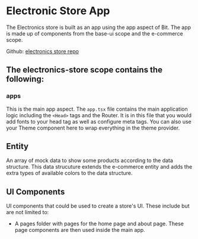 # Electronic Store App

The Electronics store is built as an app using the app aspect of Bit. The app is made up of components from the base-ui scope and the e-commerce scope.

Github: [electronics store repo](https://github.com/bit-demos/electronics-store)

## The electronics-store scope contains the following:

### apps

This is the main app aspect. The `app.tsx` file contains the main application logic including the `<Head>` tags and the Router. It is in this file that you would add fonts to your head tag as well as configure meta tags. You can also use your Theme component here to wrap everything in the theme provider.

## Entity

An array of mock data to show some products according to the data structure. This data strucuture extends the e-commerce entity and adds the extra types of available colors to the data structure.

## UI Components

UI components that could be used to create a store's UI. These include but are not limited to:

- A pages folder with pages for the home page and about page. These page components are then used inside the main app.
